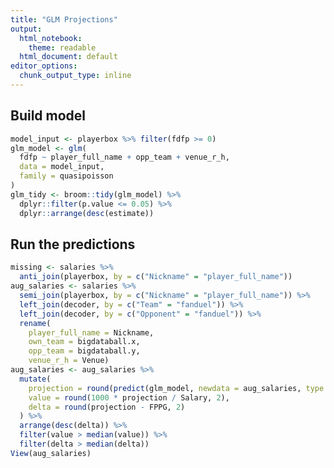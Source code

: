 ```yaml
---
title: "GLM Projections"
output:
  html_notebook: 
    theme: readable
  html_document: default
editor_options: 
  chunk_output_type: inline
---
```


## Build model
```r
model_input <- playerbox %>% filter(fdfp >= 0)
glm_model <- glm(
  fdfp ~ player_full_name + opp_team + venue_r_h,
  data = model_input,
  family = quasipoisson
)
glm_tidy <- broom::tidy(glm_model) %>% 
  dplyr::filter(p.value <= 0.05) %>%
  dplyr::arrange(desc(estimate))
```

## Run the predictions
```r
missing <- salaries %>% 
  anti_join(playerbox, by = c("Nickname" = "player_full_name"))
aug_salaries <- salaries %>% 
  semi_join(playerbox, by = c("Nickname" = "player_full_name")) %>%
  left_join(decoder, by = c("Team" = "fanduel")) %>%
  left_join(decoder, by = c("Opponent" = "fanduel")) %>%
  rename(
    player_full_name = Nickname,
    own_team = bigdataball.x,
    opp_team = bigdataball.y,
    venue_r_h = Venue)
aug_salaries <- aug_salaries %>%
  mutate(
    projection = round(predict(glm_model, newdata = aug_salaries, type = "response"), 2),
    value = round(1000 * projection / Salary, 2),
    delta = round(projection - FPPG, 2)
  ) %>%
  arrange(desc(delta)) %>%
  filter(value > median(value)) %>%
  filter(delta > median(delta))
View(aug_salaries)
```
